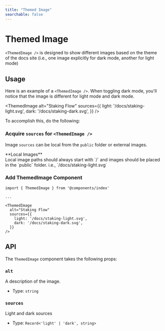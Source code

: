 ```yaml
---
title: "Themed Image"
searchable: false
---
```



# Themed Image

`<ThemedImage />` is designed to show different images based on the theme of the docs site 
(i.e., one image explicitly for dark mode, another for light mode)

## Usage

Here is an example of a `<ThemedImage />`. When toggling dark mode, you'll notice that the image is different
for light mode and dark mode.

<ThemedImage
  alt="Staking Flow"
  sources={{
    light: '/docs/staking-light.svg',
    dark: '/docs/staking-dark.svg',
  }}
/>

To accomplish this, do the following:

<Steps>

### Acquire `sources` for `<ThemedImage />`

Image `sources` can be local from the `public` folder or external images.

<Callout>
**Local Images**<br />
Local image paths should always start with `/` and images should be 
placed in the `public` folder. i.e., `/docs/staking-light.svg`
</Callout>

<FileTree>
  <FileTree.Folder name="pages">
    <FileTree.File name="_meta.tsx" />
    <FileTree.File name="..." />
  </FileTree.Folder>
  <FileTree.Folder name="public" defaultOpen>
    <FileTree.Folder name="docs" defaultOpen>
      <FileTree.File name="staking-light.svg" active />
      <FileTree.File name="staking-dark.svg" active />
    </FileTree.Folder>
    <FileTree.Folder name="favicon" />
  </FileTree.Folder>
</FileTree>

### Add ThemedImage Component

```mdx filename="staking.mdx"
import { ThemedImage } from '@components/index'

...

<ThemedImage
  alt="Staking Flow"
  sources={{
    light: '/docs/staking-light.svg',
    dark: '/docs/staking-dark.svg',
  }}
/>
```

</Steps>

## API

The `ThemedImage` component takes the following props:

### `alt`

A description of the image.

- Type: `string`

### `sources`

Light and dark sources

- Type: `Record<'light' | 'dark', string>`